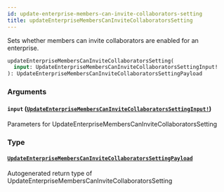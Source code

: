 ```yaml
---
id: update-enterprise-members-can-invite-collaborators-setting
title: updateEnterpriseMembersCanInviteCollaboratorsSetting
---
```


Sets whether members can invite collaborators are enabled for an enterprise.

```graphql
updateEnterpriseMembersCanInviteCollaboratorsSetting(
  input: UpdateEnterpriseMembersCanInviteCollaboratorsSettingInput!
): UpdateEnterpriseMembersCanInviteCollaboratorsSettingPayload

```

### Arguments

#### `input` ([`UpdateEnterpriseMembersCanInviteCollaboratorsSettingInput!`](/docs/api/inputs/update-enterprise-members-can-invite-collaborators-setting-input))

Parameters for UpdateEnterpriseMembersCanInviteCollaboratorsSetting

### Type

#### [`UpdateEnterpriseMembersCanInviteCollaboratorsSettingPayload`](/docs/api/objects/update-enterprise-members-can-invite-collaborators-setting-payload)

Autogenerated return type of UpdateEnterpriseMembersCanInviteCollaboratorsSetting
